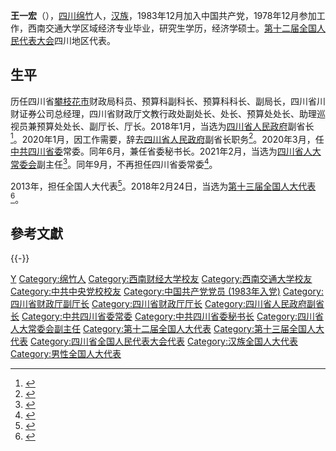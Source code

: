 {{Infobox person|name=王一宏|birth_date={{birth year and age|1961|06}}|ancestor=[[四川省|四川]][[绵竹市|绵竹]]|nationality={{PRC}}|title=[[全国人大代表|全国人大代表]]|ethnicity=[[汉族|汉族]]|gender=男|party=[[中国共产党|中国共产党]]}}
'''王一宏'''（{{bd|1961年|6月||catIdx=Wang王}}），[[四川省|四川]][[绵竹市|绵竹]]人，[[汉族|汉族]]，1983年12月加入中国共产党，1978年12月参加工作，西南交通大学区域经济专业毕业，研究生学历，经济学硕士。[[第十二届全国人民代表大会|第十二届全国人民代表大会]]四川地区代表。

==生平==
历任四川省[[攀枝花市|攀枝花市]]财政局科员、预算科副科长、预算科科长、副局长，四川省川财证券公司总经理，四川省财政厅文教行政处副处长、处长、预算处处长、助理巡视员兼预算处处长、副厅长、厅长。2018年1月，当选为[[四川省人民政府|四川省人民政府]]副省长<ref>{{cite web|title=王一宏 简历|url=http://ldzl.people.com.cn/dfzlk/front/personPage18707.htm|accessdate=2020-01-20|publisher=人民网}}</ref>。2020年1月，因工作需要，辞去[[四川省人民政府|四川省人民政府]]副省长职务<ref>{{cite web|title=王宁、王一宏辞去四川省副省长职务|url=http://www.chinanews.com/gn/2020/01-20/9065389.shtml|accessdate=2020-01-20|publisher=中国新闻网|archive-url=https://web.archive.org/web/20200121134123/http://www.chinanews.com/gn/2020/01-20/9065389.shtml|archive-date=2020-01-21|dead-url=no}}</ref>。2020年3月，任[[中国共产党四川省委员会|中共四川省委]]常委。同年6月，兼任省委秘书长。2021年2月，当选为[[四川省人大常委会|四川省人大常委会]]副主任<ref>{{cite news|title=王一宏、杨洪波、彭琳、宋朝华、王菲当选四川省人大常委会副主任|url=http://district.ce.cn/newarea/sddy/202102/02/t20210202_36283483.shtml|accessdate=2021-02-05|publisher=中国经济网|archive-date=2021-02-12|archive-url=https://web.archive.org/web/20210212153207/http://district.ce.cn/newarea/sddy/202102/02/t20210202_36283483.shtml|dead-url=no}}</ref>。同年9月，不再担任四川省委常委<ref>{{Cite web|title=王一宏不再担任四川省委常委|url=https://www.thepaper.cn/newsDetail_forward_14625286|access-date=2021-09-23|date=2021-09-23|publisher=澎湃新闻}}</ref>。

2013年，担任全国人大代表<ref>{{cite news|title=全国人大代表信息-王一宏|url=http://210.82.31.1:8084/delegate/viewDelegate.action?dbid=122101|accessdate=2013-04-05|newspaper=全国人大网}}</ref>。2018年2月24日，当选为[[第十三届全国人民代表大会代表名单|第十三届全国人大代表]]<ref>{{Cite web|title=（受权发布）中华人民共和国第十三届全国人民代表大会代表名单|url=http://www.chinanews.com/gn/2018/02-25/8453959.shtml|accessdate=2021-02-13|work=中新网|archive-date=2018-02-27|archive-url=https://web.archive.org/web/20180227031724/http://www.chinanews.com/gn/2018/02-25/8453959.shtml|dead-url=no}}</ref>。

==參考文獻==
{{reflist}}
{{-}}
{{start box}}
{{s-ppo|cpc}}
{{s-before|[[王铭晖|王铭晖]]}}
{{s-title|[[中国共产党四川省委员会|中国共产党四川省委员会]]秘书长|2020年6月－2022年6月}}
{{s-after|[[陈炜_(1965年)|陈炜]]}}
{{s-gov|prc}}
{{s-before|[[黄锦生_(1953年)|黄锦生]]}}
{{s-title|[[四川省财政厅|四川省财政厅]]厅长|2013年1月－2018年2月}} 
{{s-after|[[陈炜_(1965年)|陈炜]]}}
{{end box}}
{{四川省领导人}}

{{Authority control}}

{{DEFAULTSORT:Wang王}}
[[Category:王姓|Y]]
[[Category:绵竹人|Category:绵竹人]]
[[Category:西南财经大学校友|Category:西南财经大学校友]]
[[Category:西南交通大学校友|Category:西南交通大学校友]]
[[Category:中共中央党校校友|Category:中共中央党校校友]]
[[Category:中国共产党党员_(1983年入党)|Category:中国共产党党员 (1983年入党)]]
[[Category:四川省财政厅副厅长|Category:四川省财政厅副厅长]]
[[Category:四川省财政厅厅长|Category:四川省财政厅厅长]]
[[Category:四川省人民政府副省长|Category:四川省人民政府副省长]]
[[Category:中共四川省委常委|Category:中共四川省委常委]]
[[Category:中共四川省委秘书长|Category:中共四川省委秘书长]]
[[Category:四川省人大常委会副主任|Category:四川省人大常委会副主任]]
[[Category:第十二届全国人大代表|Category:第十二届全国人大代表]]
[[Category:第十三届全国人大代表|Category:第十三届全国人大代表]]
[[Category:四川省全国人民代表大会代表|Category:四川省全国人民代表大会代表]]
[[Category:汉族全国人大代表|Category:汉族全国人大代表]]
[[Category:男性全国人大代表|Category:男性全国人大代表]]
